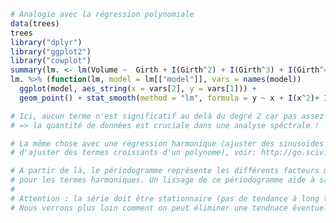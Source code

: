 ```r
# Analogie avec la régression polynomiale
data(trees)
trees
library("dplyr")
library("ggplot2")
library("cowplot")
summary(lm. <- lm(Volume ~  Girth + I(Girth^2) + I(Girth^3) + I(Girth^4) + I(Girth^5), data = trees))
lm. %>% (function(lm, model = lm[["model"]], vars = names(model))
  ggplot(model, aes_string(x = vars[2], y = vars[1])) +
  geom_point() + stat_smooth(method = "lm", formula = y ~ x + I(x^2)+ I(x^3)+ I(x^4)+ I(x^5)))

# Ici, aucun terme n'est significatif au delà du degré 2 car pas assez de données
# => la quantité de données est cruciale dans une analyse spéctrale !

# La même chose avec une régression harmonique (ajuster des sinusoïdes au lieu
# d'ajuster des termes croissants d'un polynome), voir: http://go.sciviews.org/spectral

# A partir de là, le périodogramme représente les différents facteurs multiplicatifs
# pour les termes harmoniques. Un lissage de ce périodogramme aide à sa lecture
#
# Attention : la série doit être stationnaire (pas de tendance à long terme significative).
# Nous verrons plus loin comment on peut éliminer une tendnace éventuelle...
```


